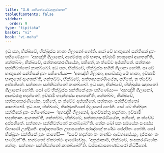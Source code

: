 ```yaml
---
title: "3.6 පහිතේයේවඅනුජානන"
tableOfContents: false
sidebar:
  order: 9
type: "tipitaka"
basket: "vi"
book: "vi-maha"
---
```



<DynamicBreadcrumb />

<Division number="199" book="vi-maha">

<Paragraph number="870" book="vi-maha">
ඉධ පන, භික්ඛවේ, භික්ඛුස්ස භාතා ගිලානෝ හෝති. සෝ චේ භාතුනෝ සන්තිකේ දූතං පහිණේය්‍ය—  ‘අහඤ්හි ගිලානෝ, ආගච්ඡතු මේ භාතා, ඉච්ඡාමි භාතුනෝ ආගතන්’ති, ගන්තබ්බං, භික්ඛවේ, සත්තාහකරණීයේන, පහිතේ, න ත්වේව අප්පහිතේ. සත්තාහං සන්නිවත්තෝ කාතබ්බෝ.
</Paragraph>

<Paragraph number="871" book="vi-maha">
ඉධ පන, භික්ඛවේ, භික්ඛුස්ස භගිනී ගිලානා හෝති. සා චේ භාතුනෝ සන්තිකේ දූතං පහිණේය්‍ය—  ‘අහඤ්හි ගිලානා, ආගච්ඡතු මේ භාතා, ඉච්ඡාමි භාතුනෝ ආගතන්’ති, ගන්තබ්බං, භික්ඛවේ, සත්තාහකරණීයේන, පහිතේ, න ත්වේව අප්පහිතේ. සත්තාහං සන්නිවත්තෝ කාතබ්බෝ.
</Paragraph>

<Paragraph number="872" book="vi-maha">
ඉධ පන, භික්ඛවේ, භික්ඛුස්ස ඤාතකෝ ගිලානෝ හෝති. සෝ චේ භික්ඛුස්ස සන්තිකේ දූතං පහිණේය්‍ය—  ‘අහඤ්හි ගිලානෝ, ආගච්ඡතු භදන්තෝ, ඉච්ඡාමි භදන්තස්ස ආගතන්’ති, ගන්තබ්බං, භික්ඛවේ, සත්තාහකරණීයේන, පහිතේ, න ත්වේව අප්පහිතේ. සත්තාහං සන්නිවත්තෝ කාතබ්බෝ.
</Paragraph>

<Paragraph number="873" book="vi-maha">
ඉධ පන, භික්ඛවේ, භික්ඛුගතිකෝ ගිලානෝ හෝති. සෝ චේ භික්ඛූනං සන්තිකේ දූතං පහිණේය්‍ය—  ‘අහඤ්හි ගිලානෝ, ආගච්ඡන්තු භදන්තා, ඉච්ඡාමි භදන්තානං ආගතන්’ති, ගන්තබ්බං, භික්ඛවේ, සත්තාහකරණීයේන, පහිතේ, න ත්වේව අප්පහිතේ. සත්තාහං සන්නිවත්තෝ කාතබ්බෝ”ති.
</Paragraph>

<Paragraph number="874" book="vi-maha">
තේන ඛෝ පන සමයේන සංඝස්ස විහාරෝ උන්ද්‍රියති. අඤ්ඤතරේන උපාසකේන අරඤ්ඤේ භණ්ඩං ඡේදාපිතං හෝති. සෝ භික්ඛූනං සන්තිකේ දූතං පාහේසි—  “සචේ භදන්තා තං භණ්ඩං ආවහාපේය්‍යුං, දජ්ජාහං තං භණ්ඩන්”ති. භගවතෝ ඒතමත්ථං ආරෝචේසුං. “අනුජානාමි, භික්ඛවේ, සංඝකරණීයේන ගන්තුං. සත්තාහං සන්නිවත්තෝ කාතබ්බෝ”ති.

</Paragraph>
</Division>

<Paragraph number="875" type="center" book="vi-maha">
වස්සාවාසභාණවාරෝ නිට්ඨිතෝ.
</Paragraph>